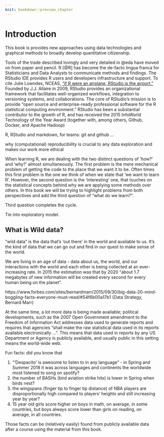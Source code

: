 ```yaml
---
knit: bookdown::preview_chapter
---
```


# Introduction {#intro}

This book is provides new approaches using data technologies and graphical methods to broadly develop quantitative citizenship. 

Tools of the trade  described lovingly and very detailed in @eda have moved on from paper and pencil. R [@R] has become the de-facto lingua franca for Statisticians and Data Analysts to communicate methods and findings. The RStudio IDE provides R users and developers infrastructure and support. To cite Julie Lowndes, NCEAS, ["if R were an airplane, RStudio is the airport." ](http://jules32.github.io/2016-07-12-Oxford/R_RStudio/)
Founded by J.J. Allaire in 2009, RStudio provides an organizational framework that facilitates well-organized workflows, integration to versioning systems, and collaborations.
The core of RStudio's mission is to provide "open source and enterprise-ready professional software for the R statistical computing environment."
RStudio has been a substantial contributor to the growth of R, and has  received the 
2015 InfoWorld Technology of the Year Award  (together with, among others, Github, Docker, and Apache Hadoop)


 R, RStudio and markdown, for teams: git and github ... 

why (computational) reproducibility is crucial to any data exploration and makes our work more ethical

When learning R, we are dealing with the two distinct questions of 'how?' and 'why?' almost simultaneously. 
The first problem is the mere mechanical problem of getting the code to the place that we want it to be. Often times this first problem is the one we think of when we state that 'we want to learn R'. However, the second question is the 'interesting' one, that touches on the statistical concepts behind why we are applying some methods over others. In this book we will be trying to highlight problems from both perspectives and add the third  question of "what do we learn?".

Third question completes the cycle. 

Tie into exploratory model.

## What is Wild data?

"wild data" is the data that's 'out there' in the world and available to us. It's the kind of data that we can go out and find in our quest to make sense of the world.

We are living in an age of data - data about us, the world, and our interactions with the world and each other is being collected at an ever-increasing rate. In 2015 the estimation was that by 2020 "about 1.7 megabytes of new information will be created every second for every human being on the planet". 

https://www.forbes.com/sites/bernardmarr/2015/09/30/big-data-20-mind-boggling-facts-everyone-must-read/#54f6b00a17b1 (Data Strategy, Bernard Marr)

At the same time, a lot more data is being made available; political developments, such as the 2007 Open Government amendment to the Freedom of Information Act addresses data  used to generate reports and requires that agencies "shall make the raw statistical data used in its reports available electronically ...". 
This means that data used in reports by any US Department or Agency is publicly available, and usually public in this setting means the world-wide web.  

Fun facts: did you know that

(1) "'Despacito' is awesome to listen to in any language" - in Spring and Summer 2018 it was across languages and continents the worldwide  most listened to song on spotify? 
(2) the number of BASHs (bird aviation strike hits) is lower in Spring when birds nest? 
(3) the wingspans (finger tip to finger tip distance) of NBA players are disproportionally high compared to players' heights and still increasing year by year? 
(4) 15 year old girls score higher on boys in math, on average, in some countries, but boys always score lower than girls on reading, on average, in all countries. 

Those facts can be (relatively easily) found from publicly available data after a course using the material from this book. 
